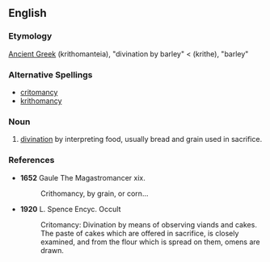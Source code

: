 ==English==

===Etymology===
[[Ancient Greek]] (krithomanteia), "divination by barley" < (krithe), "barley"

===Alternative Spellings===
*[[critomancy]]
*[[krithomancy]]

===Noun===
{{en-noun|-}}

# [[divination]] by interpreting food, usually bread and grain used in sacrifice.

===References===
*'''1652''' Gaule The Magastromancer xix.
*:Crithomancy, by grain, or corn...

*'''1920''' L. Spence Encyc. Occult
*:Critomancy: Divination by means of observing viands and cakes. The paste of cakes which are offered in sacrifice, is closely examined, and from the flour which is spread on them, omens are drawn.